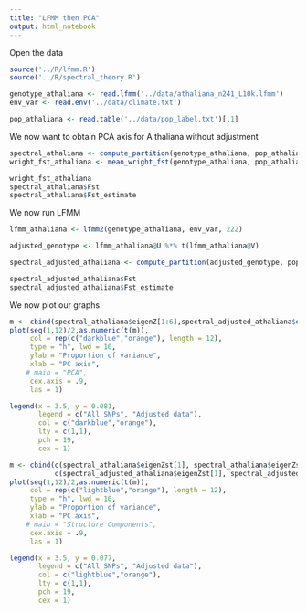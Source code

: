 ```yaml
---
title: "LFMM then PCA"
output: html_notebook
---
```


Open the data

```r
source('../R/lfmm.R')
source('../R/spectral_theory.R')
```


```r
genotype_athaliana <- read.lfmm('../data/athaliana_n241_L10k.lfmm')
env_var <- read.env('../data/climate.txt')
```

```r
pop_athaliana <- read.table('../data/pop_label.txt')[,1]
```

We now want to obtain PCA axis for A thaliana without adjustment
```r
spectral_athaliana <- compute_partition(genotype_athaliana, pop_athaliana)
wright_fst_athaliana <- mean_wright_fst(genotype_athaliana, pop_athaliana)
```

```r
wright_fst_athaliana
spectral_athaliana$Fst
spectral_athaliana$Fst_estimate
```

We now run LFMM

```r
lfmm_athaliana <- lfmm2(genotype_athaliana, env_var, 222)

```

```r
adjusted_genotype <- lfmm_athaliana@U %*% t(lfmm_athaliana@V)
```

```r
spectral_adjusted_athaliana <- compute_partition(adjusted_genotype, pop_athaliana)
```

```r
spectral_adjusted_athaliana$Fst
spectral_adjusted_athaliana$Fst_estimate
```

We now plot our graphs

```r
m <- cbind(spectral_athaliana$eigenZ[1:6],spectral_adjusted_athaliana$eigenZ[1:6])
plot(seq(1,12)/2,as.numeric(t(m)), 
     col = rep(c("darkblue","orange"), length = 12), 
     type = "h", lwd = 10, 
     ylab = "Proportion of variance",
     xlab = "PC axis",
    # main = "PCA",
     cex.axis = .9,
     las = 1)

legend(x = 3.5, y = 0.081, 
       legend = c("All SNPs", "Adjusted data"),
       col = c("darkblue","orange"),
       lty = c(1,1),
       pch = 19,
       cex = 1)
```

```r
m <- cbind(c(spectral_athaliana$eigenZst[1], spectral_athaliana$eigenZs[1:5]),
           c(spectral_adjusted_athaliana$eigenZst[1], spectral_adjusted_athaliana$eigenZs[1:5]))
plot(seq(1,12)/2,as.numeric(t(m)), 
     col = rep(c("lightblue","orange"), length = 12), 
     type = "h", lwd = 10, 
     ylab = "Proportion of variance",
     xlab = "PC axis",
    # main = "Structure Components",
     cex.axis = .9,
     las = 1)

legend(x = 3.5, y = 0.077, 
       legend = c("All SNPs", "Adjusted data"),
       col = c("lightblue","orange"),
       lty = c(1,1),
       pch = 19,
       cex = 1)
```

```r

```

